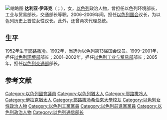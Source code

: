 {{BLP unsourced|time=2021-09-05T02:24:56+00:00}}
[[File:Dalya_Itzik_1.png|缩略图]]
'''达利亚·伊泽克'''（{{lang-he|דליה איציק}}；{{bd|1952年|10月20日}}），女，[[以色列|以色列]]政治人物，曾担任以色列环境部长，工业与贸易部长，交通部长等职。2006–2009年间，担任[[以色列国会|以色列国会]]议长，为以色列历史上首位女性议长。此外，还曾两次代理总统。

== 生平 ==
1952年生于[[耶路撒冷|耶路撒冷]]。1992年，当选为以色列第13届国会议员。1999–2001年，担任[[以色列环境部|以色列环境部]]部长；2001–2002年，担任[[以色列工业与贸易部|以色列工业与贸易部]]部长；2005年，担任[[以色列交通部|以色列交通部]]部长。

==参考文献==
{{reflist}}

{{以色列总统}}
{{以色列通信部长}}

{{DEFAULTSORT: Itzik, Dalia}}
[[Category:以色列國會議員|Category:以色列國會議員]]
[[Category:以色列猶太人|Category:以色列猶太人]]
[[Category:耶路撒冷人|Category:耶路撒冷人]]
[[Category:伊拉克猶太人|Category:伊拉克猶太人]]
[[Category:耶路撒冷希伯來大學校友|Category:耶路撒冷希伯來大學校友]]
[[Category:以色列女性政治人物|Category:以色列女性政治人物]]
[[Category:以色列工黨黨員|Category:以色列工黨黨員]]
[[Category:以色列前進黨黨員|Category:以色列前進黨黨員]]
[[Category:以色列政治人物|Category:以色列政治人物]]
[[Category:以色列通信部长|Category:以色列通信部长]]
